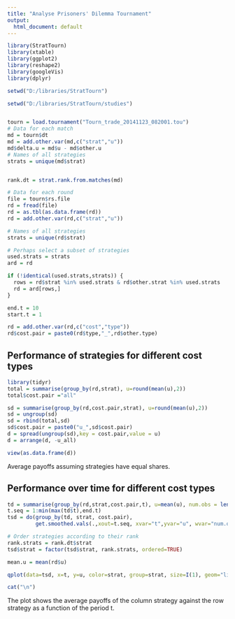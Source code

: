 ```yaml
---
title: "Analyse Prisoners' Dilemma Tournament"
output:
  html_document: default
---
```


```r
library(StratTourn)
library(xtable)
library(ggplot2)
library(reshape2)
library(googleVis)
library(dplyr)
```

```r
setwd("D:/libraries/StratTourn")

setwd("D:/libraries/StratTourn/studies")


tourn = load.tournament("Tourn_trade_20141123_082001.tou")
# Data for each match
md = tourn$dt
md = add.other.var(md,c("strat","u"))
md$delta.u = md$u - md$other.u
# Names of all strategies
strats = unique(md$strat)


rank.dt = strat.rank.from.matches(md)

# Data for each round
file = tourn$rs.file
rd = fread(file)
rd = as.tbl(as.data.frame(rd))
rd = add.other.var(rd,c("strat","u"))

# Names of all strategies
strats = unique(rd$strat)

# Perhaps select a subset of strategies
used.strats = strats
ard = rd

if (!identical(used.strats,strats)) {
  rows = rd$strat %in% used.strats & rd$other.strat %in% used.strats
  rd = ard[rows,]
}
```


```r
end.t = 10
start.t = 1
```

```r
rd = add.other.var(rd,c("cost","type"))
rd$cost.pair = paste0(rd$type,"_",rd$other.type)

```

## Performance of strategies for different cost types
```r
library(tidyr)
total = summarise(group_by(rd,strat), u=round(mean(u),2))
total$cost.pair ="all"

sd = summarise(group_by(rd,cost.pair,strat), u=round(mean(u),2))
sd = ungroup(sd)
sd = rbind(total,sd)
sd$cost.pair = paste0("u_",sd$cost.pair)
d = spread(ungroup(sd),key = cost.pair,value = u)
d = arrange(d, -u_all)

view(as.data.frame(d))
```
Average payoffs assuming strategies have equal shares.

## Performance over time for different cost types
```r

td = summarise(group_by(rd,strat,cost.pair,t), u=mean(u), num.obs = length(t))
t.seq = 1:min(max(td$t),end.t)
tsd = do(group_by(td, strat, cost.pair),
         get.smoothed.vals(.,xout=t.seq, xvar="t",yvar="u", wvar="num.obs", spar=0.2))

# Order strategies according to their rank
rank.strats = rank.dt$strat
tsd$strat = factor(tsd$strat, rank.strats, ordered=TRUE)

mean.u = mean(rd$u)

qplot(data=tsd, x=t, y=u, color=strat, group=strat, size=I(1), geom="line") + facet_grid(cost.pair~strat) + geom_hline(yintercept=I(mean.u), size=0.5, col="black",alpha=0.5)
```
```r
cat("\n")
```
The plot shows the average payoffs of the column strategy against the row strategy as a function of the period t.
